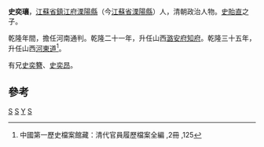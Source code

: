 '''史奕瓖'''，[[江蘇省|江蘇省]][[鎮江府|鎮江府]][[溧陽縣|溧陽縣]]（今[[江蘇省|江蘇省]][[溧陽縣|溧陽縣]]）人，清朝政治人物。[[史貽直|史貽直]]之子。

乾隆年間，擔任河南通判。乾隆二十一年，升任山西[[潞安府|潞安府]][[知府|知府]]。乾隆三十五年，升任山西[[河東道|河東道]]<ref>中國第一歷史檔案館藏：清代官員履歷檔案全編 ,2冊 ,125</ref>。

有兄[[史奕簪|史奕簪]]、[[史奕昂|史奕昂]]。

==參考==
{{reflist}}
{{清朝人物小作品}}

[[Category:清朝潞安府知府|S]]
[[Category:溧陽人|S]]
[[Category:史姓|Y]]
[[Category:清朝河东道|S]]